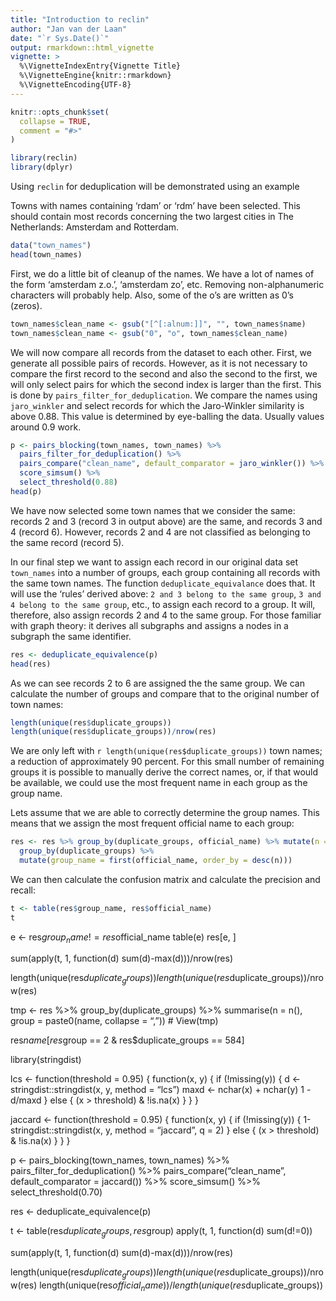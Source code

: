 ```yaml
---
title: "Introduction to reclin"
author: "Jan van der Laan"
date: "`r Sys.Date()`"
output: rmarkdown::html_vignette
vignette: >
  %\VignetteIndexEntry{Vignette Title}
  %\VignetteEngine{knitr::rmarkdown}
  %\VignetteEncoding{UTF-8}
---
```


```r
knitr::opts_chunk$set(
  collapse = TRUE,
  comment = "#>"
)
```


```r
library(reclin)
library(dplyr)
```

Using `reclin` for deduplication will be demonstrated using an example 

Towns with names containing 'rdam' or 'rdm' have been selected. This should 
contain most records concerning the two largest cities in The Netherlands: 
Amsterdam and Rotterdam. 


```r
data("town_names")
head(town_names)
```

First, we do a little bit of cleanup of the names. We have a lot of names of the
form 'amsterdam z.o.', 'amsterdam zo', etc. Removing non-alphanumeric characters
will probably help. Also, some of the o's are written as 0's (zeros). 
```r
town_names$clean_name <- gsub("[^[:alnum:]]", "", town_names$name)
town_names$clean_name <- gsub("0", "o", town_names$clean_name)
```

We will now compare all records from the dataset to each other. First, we 
generate all possible pairs of records. However, as it is not necessary to 
compare the first record to the second and also the second to the first, we will
only select pairs for which the second index is larger than the first. This is
done by `pairs_filter_for_deduplication`. We compare the names using 
`jaro_winkler` and select records for which the Jaro-Winkler similarity is above
0.88. This value is determined by eye-balling the data. Usually values around
0.9 work.
```r
p <- pairs_blocking(town_names, town_names) %>% 
  pairs_filter_for_deduplication() %>%
  pairs_compare("clean_name", default_comparator = jaro_winkler()) %>% 
  score_simsum() %>% 
  select_threshold(0.88)
head(p)
```

We have now selected some town names that we consider the same: records 2 and 3 
(record 3 in output above) are the same, and records 3 and 4 (record 6). However,
records 2 and 4 are not classified as belonging to the same record (record 5). 

In our final step we want to assign each record in our original data set `town_names`
into a number of groups, each group containing all records with the same town
names. The function `deduplicate_equivalance` does that. It will use the 'rules'
derived above: `2 and 3 belong to the same group`, 
`3 and 4 belong to the same group`, etc., to assign each record to a group. It 
will, therefore, also assign records 2 and 4 to the same group. For those 
familiar with graph theory: it derives all subgraphs and assigns a nodes in a 
subgraph the same identifier. 

```r
res <- deduplicate_equivalence(p)
head(res)
```

As we can see records 2 to 6 are assigned the the same group. We can calculate
the number of groups and compare that to the original number of town names:

```r
length(unique(res$duplicate_groups))
length(unique(res$duplicate_groups))/nrow(res)
```
We are only left with `r length(unique(res$duplicate_groups))` town names; a
reduction of approximately 90 percent. For this small number of remaining groups
it is possible to manually derive the correct names, or, if that would be 
available, we could use the most frequent name in each group as the group name. 

Lets assume that we are able to correctly determine the group names. This means
that we assign the most frequent official name to each group:
```r
res <- res %>% group_by(duplicate_groups, official_name) %>% mutate(n = n()) %>% 
  group_by(duplicate_groups) %>%
  mutate(group_name = first(official_name, order_by = desc(n)))
```

We can then calculate the confusion matrix and calculate the precision and
recall:

```r
t <- table(res$group_name, res$official_name)
t
```

e <- res$group_name != res$official_name
table(e)
res[e, ]

sum(apply(t, 1, function(d) sum(d)-max(d)))/nrow(res)

length(unique(res$duplicate_groups))
length(unique(res$duplicate_groups))/nrow(res)


tmp <- res %>% group_by(duplicate_groups) %>% 
  summarise(n = n(), group = paste0(name, collapse = ", "))
# View(tmp)

res$name[res$group == 2 & res$duplicate_groups == 584]


library(stringdist)


lcs <- function(threshold = 0.95) {
  function(x, y) {
    if (!missing(y)) {
      d <- stringdist::stringdist(x, y, method = "lcs")
      maxd <- nchar(x) + nchar(y)
      1 - d/maxd
    } else {
      (x > threshold) & !is.na(x)
    }
  }
}

jaccard <- function(threshold = 0.95) {
  function(x, y) {
    if (!missing(y)) {
      1-stringdist::stringdist(x, y, method = "jaccard", q = 2)
    } else {
      (x > threshold) & !is.na(x)
    }
  }
}


p <- pairs_blocking(town_names, town_names) %>% 
  pairs_filter_for_deduplication() %>%
  pairs_compare("clean_name", default_comparator = jaccard()) %>% 
  score_simsum() %>% 
  select_threshold(0.70)

res <- deduplicate_equivalence(p)

t <- table(res$duplicate_groups, res$group)
apply(t, 1, function(d) sum(d!=0))

sum(apply(t, 1, function(d) sum(d)-max(d)))/nrow(res)

length(unique(res$duplicate_groups))
length(unique(res$duplicate_groups))/nrow(res)
length(unique(res$official_name))/length(unique(res$duplicate_groups))
